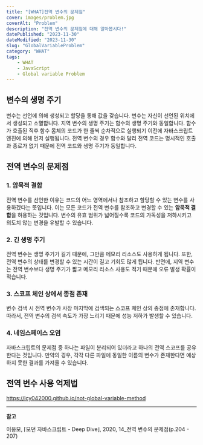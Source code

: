 ```yaml
---
title: "[WHAT]전역 변수의 문제점"
cover: images/problem.jpg
coverAlt: "Problem"
description: "전역 변수의 문제점에 대해 알아봅시다!"
datePublished: "2023-11-30"
dateModified: "2023-11-30"
slug: "GlobalVariableProblem"
category: "WHAT"
tags:
    - WHAT
    - JavaScript
    - Global variable Problem
---
```


## 변수의 생명 주기

변수는 선언에 의해 생성되고 할당을 통해 값을 갖습니다. 변수는 자신이 선언된 위치에서 생성되고 소멸합니다. 지역 변수의 생명 주기는 함수의 생명 주기와 동일합니다. 함수가 호출된 직후 함수 몸체의 코드가 한 줄씩 순차적으로 실행되기 이전에 자바스크립트 엔진에 의해 먼저 실행됩니다. 전역 변수의 경우 함수와 달리 전역 코드는 명시적인 호출과 종료가 없기 때문에 전역 코드와 생명 주기가 동일합니다.

## 전역 변수의 문제점

### 1. 암묵적 결합

전역 변수를 선언한 이유는 코드의 어느 영역에서나 참조하고 할당할 수 있는 변수를 사용하겠다는 뜻입니다. 이는 모든 코드가 전역 변수를 참조하고 변경할 수 있는 **암묵적 결합**을 허용하는 것입니다. 변수의 유효 범위가 넓어질수록 코드의 가독성을 저하시키고 의도치 않는 변경을 유발할 수 있습니다.

### 2. 긴 생명 주기

전역 변수는 생명 주기가 길기 때문에, 그만큼 메모리 리소스도 사용하게 됩니다. 또한, 전역 변수의 상태를 변경할 수 있는 시간이 길고 기회도 많게 됩니다. 반면에, 지역 변수는 전역 변수보다 생명 주기가 짧고 메모리 리소스 사용도 적기 때문에 오류 발생 확률이 적습니다.

### 3. 스코프 체인 상에서 종점 존재

변수 검색 시 전역 변수가 사장 마지막에 검색되는 스코프 체인 상의 종점에 존재합니다. 따라서, 전역 변수의 검색 속도가 가장 느리기 때문에 성능 저하가 발생할 수 있습니다.

### 4. 네임스페이스 오염

자바스크립트의 문제점 중 하나는 파일이 분리되어 있더라고 하나의 전역 스코프를 공유한다는 것입니다. 만약의 경우, 각각 다른 파일에 동일한 이름의 변수가 존재한다면 예상하지 못한 결과를 가져올 수 있습니다.

## 전역 변수 사용 억제법

https://lcy042000.github.io/not-global-variable-method

---

**참고**

이웅모, ⌈모던 자바스크립트 - Deep Dive⌋, 2020, 14_전역 변수의 문제점(p.204 - 207)